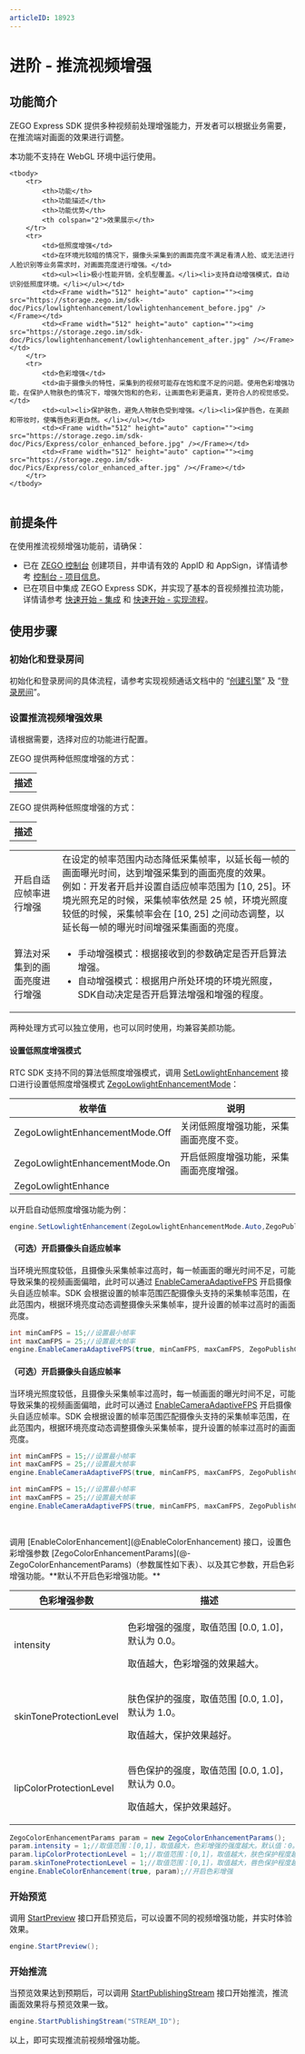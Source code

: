 ```yaml
---
articleID: 18923
---
```


# 进阶 - 推流视频增强

## 功能简介

ZEGO Express SDK 提供多种视频前处理增强能力，开发者可以根据业务需要，在推流端对画面的效果进行调整。

<Warning title="注意">
本功能不支持在 WebGL 环境中运行使用。
</Warning>

<table>
    
    <tbody>
        <tr>
            <th>功能</th>
            <th>功能描述</th>
            <th>功能优势</th>
            <th colspan="2">效果展示</th>
        </tr>
        <tr>
            <td>低照度增强</td>
            <td>在环境光较暗的情况下，摄像头采集到的画面亮度不满足看清人脸、或无法进行人脸识别等业务需求时，对画面亮度进行增强。</td>
            <td><ul><li>极小性能开销，全机型覆盖。</li><li>支持自动增强模式，自动识别低照度环境。</li></ul></td>
            <td><Frame width="512" height="auto" caption=""><img src="https://storage.zego.im/sdk-doc/Pics/lowlightenhancement/lowlightenhancement_before.jpg" /></Frame></td>
            <td><Frame width="512" height="auto" caption=""><img src="https://storage.zego.im/sdk-doc/Pics/lowlightenhancement/lowlightenhancement_after.jpg" /></Frame></td>
        </tr>
        <tr>
            <td>色彩增强</td>
            <td>由于摄像头的特性，采集到的视频可能存在饱和度不足的问题。使用色彩增强功能，在保护人物肤色的情况下，增强欠饱和的色彩，让画面色彩更逼真，更符合人的视觉感受。</td>
            <td><ul><li>保护肤色，避免人物肤色受到增强。</li><li>保护唇色，在美颜和带妆时，使嘴唇色彩更自然。</li></ul></td>
            <td><Frame width="512" height="auto" caption=""><img src="https://storage.zego.im/sdk-doc/Pics/Express/color_enhanced_before.jpg" /></Frame></td>
            <td><Frame width="512" height="auto" caption=""><img src="https://storage.zego.im/sdk-doc/Pics/Express/color_enhanced_after.jpg" /></Frame></td>
        </tr>
    </tbody>
</table>


   
## 前提条件

在使用推流视频增强功能前，请确保：

- 已在 [ZEGO 控制台](https://console.zego.im) 创建项目，并申请有效的 AppID 和 AppSign，详情请参考 [控制台 - 项目信息](https://doc-zh.zego.im/article/12107)。
- 已在项目中集成 ZEGO Express SDK，并实现了基本的音视频推拉流功能，详情请参考 [快速开始 - 集成](!Integration/SDK_Integration) 和 [快速开始 - 实现流程](!Integration/Solution_Implementation)。

## 使用步骤

### 初始化和登录房间

初始化和登录房间的具体流程，请参考实现视频通话文档中的 “[创建引擎](!Integration/Solution_Implementation#CreateEngine)” 及 “[登录房间](!Integration/Solution_Implementation#createroom)”。

### 设置推流视频增强效果

请根据需要，选择对应的功能进行配置。

<Accordion title="低照度增强" defaultOpen="false">
ZEGO 提供两种低照度增强的方式：

<table>
<tbody>
<tr>
<th>描述</th>
</tr>
</tbody>
</table>
    ZEGO 提供两种低照度增强的方式：
<table>   
<tbody>
<tr>
<th>描述</th>
</tr>
</tbody>
</table>

<table>
<tbody>
<tr>
<td>开启自适应帧率进行增强</td>
<td>在设定的帧率范围内动态降低采集帧率，以延长每一帧的画面曝光时间，达到增强采集到的画面亮度的效果。
<br /> 例如：开发者开启并设置自适应帧率范围为 [10, 25]。环境光照充足的时候，采集帧率依然是 25 帧，环境光照度较低的时候，采集帧率会在 [10, 25] 之间动态调整，以延长每一帧的曝光时间增强采集画面的亮度。</td>
</tr>
<tr>
<td>算法对采集到的画面亮度进行增强</td>
<td><ul>
<li>手动增强模式：根据接收到的参数确定是否开启算法增强。</li>
<li>自动增强模式：根据用户所处环境的环境光照度，SDK自动决定是否开启算法增强和增强的程度。</li>
</ul>
</td>
</tr>
</tbody>
</table>

两种处理方式可以独立使用，也可以同时使用，均兼容美颜功能。

#### 设置低照度增强模式

RTC SDK 支持不同的算法低照度增强模式，调用 [SetLowlightEnhancement](@SetLowlightEnhancement) 接口进行设置低照度增强模式 [ZegoLowlightEnhancementMode](@-ZegoLowlightEnhancementMode)：

|枚举值|说明|
|---|---|
|ZegoLowlightEnhancementMode.Off| 关闭低照度增强功能，采集画面亮度不变。|
|ZegoLowlightEnhancementMode.On|开启低照度增强功能，采集画面亮度增强。|
|ZegoLowlightEnhance

以开启自动低照度增强功能为例： 

```cs
engine.SetLowlightEnhancement(ZegoLowlightEnhancementMode.Auto,ZegoPublishChannel.Main);
```


   
#### （可选）开启摄像头自适应帧率

当环境光照度较低，且摄像头采集帧率过高时，每一帧画面的曝光时间不足，可能导致采集的视频画面偏暗，此时可以通过 [EnableCameraAdaptiveFPS](@EnableCameraAdaptiveFPS) 开启摄像头自适应帧率。SDK 会根据设置的帧率范围匹配摄像头支持的采集帧率范围，在此范围内，根据环境亮度动态调整摄像头采集帧率，提升设置的帧率过高时的画面亮度。

```cs
int minCamFPS = 15;//设置最小帧率
int maxCamFPS = 25;//设置最大帧率
engine.EnableCameraAdaptiveFPS(true, minCamFPS, maxCamFPS, ZegoPublishChannel.Main);
```

#### （可选）开启摄像头自适应帧率

当环境光照度较低，且摄像头采集帧率过高时，每一帧画面的曝光时间不足，可能导致采集的视频画面偏暗，此时可以通过 [EnableCameraAdaptiveFPS](@EnableCameraAdaptiveFPS) 开启摄像头自适应帧率。SDK 会根据设置的帧率范围匹配摄像头支持的采集帧率范围，在此范围内，根据环境亮度动态调整摄像头采集帧率，提升设置的帧率过高时的画面亮度。

```cs
int minCamFPS = 15;//设置最小帧率
int maxCamFPS = 25;//设置最大帧率
engine.EnableCameraAdaptiveFPS(true, minCamFPS, maxCamFPS, ZegoPublishChannel.Main);
```

 ```cs
int minCamFPS = 15;//设置最小帧率
int maxCamFPS = 25;//设置最大帧率
engine.EnableCameraAdaptiveFPS(true, minCamFPS, maxCamFPS, ZegoPublishChannel.Main);
   
   
 ```
</Accordion>
	 
<Accordion title="色彩增强" defaultOpen="false">
调用 [EnableColorEnhancement](@EnableColorEnhancement) 接口，设置色彩增强参数 [ZegoColorEnhancementParams](@-ZegoColorEnhancementParams)（参数属性如下表）、以及其它参数，开启色彩增强功能。**默认不开启色彩增强功能。**

|色彩增强参数|描述|
|-|-|
| intensity|<p>色彩增强的强度，取值范围 [0.0, 1.0]，默认为 0.0。</p><p>取值越大，色彩增强的效果越大。</p>|
| skinToneProtectionLevel |<p>肤色保护的强度，取值范围 [0.0, 1.0]，默认为 1.0。</p><p>取值越大，保护效果越好。</p>|
| lipColorProtectionLevel |<p>唇色保护的强度，取值范围 [0.0, 1.0]，默认为 0.0。</p><p>取值越大，保护效果越好。</p>|

```Cs
ZegoColorEnhancementParams param = new ZegoColorEnhancementParams();
param.intensity = 1;//取值范围：[0,1]，取值越大，色彩增强的强度越大。默认值：0。
param.lipColorProtectionLevel = 1;//取值范围：[0,1]，取值越大，肤色保护程度越大。默认值：1。
param.skinToneProtectionLevel = 1;//取值范围：[0,1]，取值越大，唇色保护程度越大。默认值：0。
engine.EnableColorEnhancement(true, param);//开启色彩增强
```
</Accordion>

### 开始预览

调用 [StartPreview](@StartPreview) 接口开启预览后，可以设置不同的视频增强功能，并实时体验效果。

 ```cs
engine.StartPreview();
```
	 
### 开始推流

当预览效果达到预期后，可以调用 [StartPublishingStream](@StartPublishingStream) 接口开始推流，推流画面效果将与预览效果一致。

```cs
engine.StartPublishingStream("STREAM_ID");
```

以上，即可实现推流前视频增强功能。